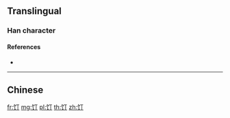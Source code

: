 {{character info/new}}
==Translingual==

===Han character===
{{Han char|rn=184|rad=饣|as=02|sn=5|four=|canj=NVMN}}

====References====
* {{Han ref|kx=1427.311|hdz=74441.021|uh=9964|ud=39268}}

----

==Chinese==
{{zh-see|飣}}

[[fr:饤]]
[[mg:饤]]
[[pl:饤]]
[[th:饤]]
[[zh:饤]]